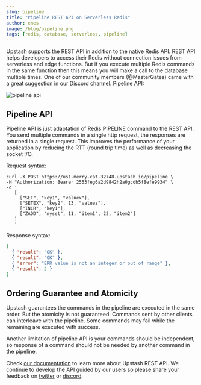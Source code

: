 ```yaml
---
slug: pipeline
title: "Pipeline REST API on Serverless Redis"
author: enes
image: /blog/pipeline.png
tags: [redis, database, serverless, pipeline]
---
```


Upstash supports the REST API in addition to the native Redis API. REST API helps developers to access their Redis without connection issues from serverless and edge functions. But if you execute multiple Redis commands in the same function then this means you will make a call to the database multiple times. One of our community members (@MasterGates) came with a great suggestion in our Discord channel. Pipeline API:

![pipeline api](/blog/pipeline.png "image_tooltip")

## Pipeline API

Pipeline API is just adaptation of Redis PIPELINE command to the REST API. You send multiple commands in a single http request, the responses are returned in a single request. This improves the performance of your application by reducing the RTT (round trip time) as well as decreasing the socket I/O.

Request syntax:

```shell
curl -X POST https://us1-merry-cat-32748.upstash.io/pipeline \
-H "Authorization: Bearer 2553feg6a2d9842h2a0gcdb5f8efe9934" \
-d '
   [
     ["SET", "key1", "valuex"],
     ["SETEX", "key2", 13, "valuez"],
     ["INCR", "key1"],
     ["ZADD", "myset", 11, "item1", 22, "item2"]
   ]
   '
```

Response syntax:

```json
[
  { "result": "OK" },
  { "result": "OK" },
  { "error": "ERR value is not an integer or out of range" },
  { "result": 2 }
]
```

## Ordering Guarantee and Atomicity

Upstash guarantees the commands in the pipeline are executed in the same order. But the atomicity is not guaranteed. Commands sent by other clients can interleave with the pipeline. Some commands may fail while the remaining are executed with success.

Another limitation of pipeline API is your commands should be independent, so response of a command should not be needed by another command in the pipeline.

Check [our documentation](https://docs.upstash.com/features/restapi) to learn more about Upstash REST API. We continue to develop the API guided by our users so please share your feedback on [twitter](https://twitter.com) or [discord](https://discord.gg/w9SenAtbme).
